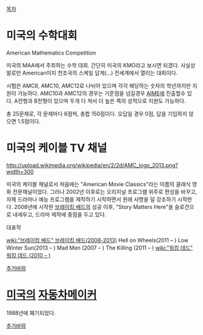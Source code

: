[[목차]]

= 미국의 수학대회 =

American Mathematics Competition

미국의 MAA에서 주최하는 수학 대회. 간단히 미국의 KMO라고 보시면 되겠다. 사실상 말로만 American이지 천조국의 스케일 답게(...) 전세계에서 열리는 대회이다.

시험은 AMC8, AMC10, AMC12로 나뉘어 있으며 각각 해당하는 숫자의 학년까지만 지원이 가능하다. AMC10과 AMC12의 경우는 기준점을 넘길경우 [[AIME]]에 진출할수 있다. A전형과 B전형이 있으며 두개 다 쳐서 더 높은 쪽의 성적으로 지원도 가능하다.

총 25문제로, 각 문제마다 6점씩, 총합 150점이다. 오답일 경우 0점, 답을 기입하지 않으면 1.5점이다.


= 미국의 케이블 TV 채널 =
http://upload.wikimedia.org/wikipedia/en/2/2d/AMC_logo_2013.png?width=300

미국의 케이블 채널로서 처음에는 "American Movie Classics"라는 이름의 클래식 영화 전문채널이었다. 그러나 2002년 이후로는 오리지널 프로그램 위주로 편성을 바꾸고, 자체 드라마나 예능 프로그램을 제작하기 시작하면서 원래 사명을 덜 강조하기 시작한다. 2008년에 시작한 [[브레이킹 배드]]의 성공 이후, "Story Matters Here"을 슬로건으로 내세우고, 드라마 제작에 중점을 두고 있다.

대표작

[[wiki:"브레이킹 배드" 브레이킹 배드(2008-2013)]]
Hell on Wheels(2011 – )
Low Winter Sun(2013 – )
Mad Men (2007 – )
The Killing (2011 – )
[[wiki:"워킹 데드" 워킹 데드 (2010 – )]]

[[추가바람]]

= [[미국]]의 [[자동차]]메이커 =

1988년에 폐기되었다.

[[추가바람]]

